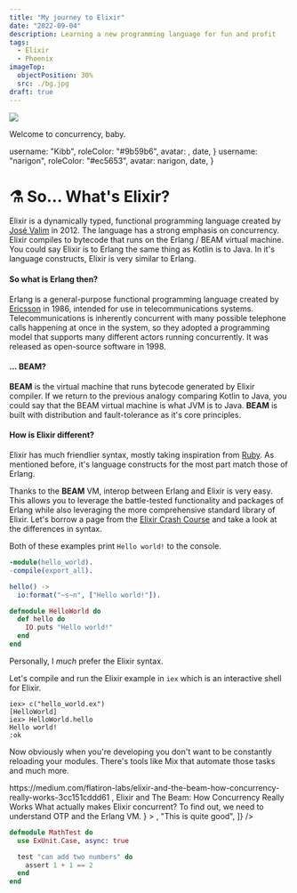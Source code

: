```yaml
---
title: "My journey to Elixir"
date: "2022-09-04"
description: Learning a new programming language for fun and profit
tags:
  - Elixir
  - Phoenix
imageTop:
  objectPosition: 30%
  src: ./bg.jpg
draft: true
---
```



![](https://opengraph.githubassets.com/0/elixir-lang/elixir)
<Caption>Welcome to concurrency, baby.</Caption>


  username: "Kibb",
  roleColor: "#9b59b6",
  avatar: <KibbAvatar />,
	date,
}
  username: "narigon",
  roleColor: "#ec5653",
  avatar: narigon,
	date,
}

# ⚗ So... What's Elixir?
Elixir is a dynamically typed, functional programming language created by [José Valim](https://twitter.com/josevalim) in 2012.
The language has a strong emphasis on <T>concurrency</T>. Elixir compiles to bytecode that runs on the <T>Erlang / BEAM</T> virtual machine.
You could say Elixir is to Erlang the same thing as Kotlin is to Java. In it's language constructs, Elixir is very similar to Erlang.

#### So what is Erlang then?
Erlang is a general-purpose functional programming language created by [Ericsson](https://en.wikipedia.org/wiki/Ericsson) in 1986, intended for use in telecommunications systems.
Telecommunications is inherently concurrent with many possible telephone calls happening at once in the system, so they adopted a programming model that supports many different actors running concurrently.
It was released as open-source software in 1998.

#### ... BEAM?
**BEAM** is the virtual machine that runs bytecode generated by Elixir compiler.
If we return to the previous analogy comparing Kotlin to Java, you could say that the BEAM virtual machine is what JVM is to Java.
**BEAM** is built with distribution and fault-tolerance as it's core principles.

#### How is Elixir different?
Elixir has much friendlier syntax, mostly taking inspiration from [Ruby](https://www.ruby-lang.org/en/). As mentioned before, it's language constructs for the most part match those of Erlang.  


Thanks to the **BEAM** VM, interop between Erlang and Elixir is very easy. This allows you to leverage the battle-tested functionality and packages of Erlang while also leveraging the more comprehensive standard library of Elixir.
Let's borrow a page from the [Elixir Crash Course](https://elixir-lang.org/crash-course.html) and take a look at the differences in syntax.  

Both of these examples print `Hello world!` to the console.
```erlang {title: "hello_world.erl"}
-module(hello_world).
-compile(export_all).

hello() ->
  io:format("~s~n", ["Hello world!"]).
```

```elixir {title: "hello_world.ex"}
defmodule HelloWorld do
  def hello do
    IO.puts "Hello world!"
  end
end
```
Personally, I *much* prefer the Elixir syntax.

Let's compile and run the Elixir example in `iex` which is an interactive shell for Elixir.
```shell
iex> c("hello_world.ex")
[HelloWorld]
iex> HelloWorld.hello
Hello world!
:ok
```
Now obviously when you're developing you don't want to be constantly reloading your modules. There's tools like <T>Mix</T> that automate those tasks and much more.

<DiscordMessageContainer>
  <DiscordMessage
    {...narigonProps}
    messages={[
      "Where could I read more about why exactly Elixir is good for concurrency and how exactly does it scale?",
    ]}
  />
  <DiscordMessage
    {...friendProps}
    messages={[
      <DiscordMessageText>
        <Link href="https://medium.com/flatiron-labs/elixir-and-the-beam-how-concurrency-really-works-3cc151cddd61">
          https://medium.com/flatiron-labs/elixir-and-the-beam-how-concurrency-really-works-3cc151cddd61
        </Link>
      </DiscordMessageText>,
      <DiscordMessageText my={3}>
        <DiscordEmbed
          color="gray.700"
          top="Medium"
          content={
            <>
              <Link
                href="https://medium.com/flatiron-labs/elixir-and-the-beam-how-concurrency-really-works-3cc151cddd61"
                color="blue.400"
              >
                Elixir and The Beam: How Concurrency Really Works
              </Link>
              <Text color="discordTextColor" fontWeight="thin">
                What actually makes Elixir concurrent? To find out, we need to
                understand OTP and the Erlang VM.
              </Text>
            </>
          }
        >
          <Link
            rel="external noopener noreferrer"
            target="_blank"
            href="https://medium.com/flatiron-labs/elixir-and-the-beam-how-concurrency-really-works-3cc151cddd61"
          >
            <Box
              as="img"
              borderRadius="md"
              width="100%"
              height="315px"
              src="https://miro.medium.com/focal/1200/632/36/35/1*X14b2Clrv0kgSNqcvwFUdg.png"
              frameborder="0"
            />
          </Link>
        </DiscordEmbed>
      </DiscordMessageText>,
      "This is quite good",
    ]}
  />
  <DiscordMessage
    {...narigonProps}
    messages={["cheers"]}
  />
</DiscordMessageContainer>

<YoutubeVideoEmbed videoUrl="JvBT4XBdoUE"/>

```elixir {h: "1,3", lines:true}
defmodule MathTest do
  use ExUnit.Case, async: true

  test "can add two numbers" do
    assert 1 + 1 == 2
  end
end
```